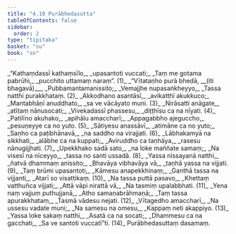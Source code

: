 ```yaml
---
title: "4.10 Purābhedasutta"
tableOfContents: false
sidebar:
  order: 2
type: "tipitaka"
basket: "su"
book: "sn"
---
```



<DynamicBreadcrumb />

<Division number="855" book="sn" bookNo="18" page="411">

<Paragraph number="1025" type="verses" book="sn">
_“Kathaṃdassī kathaṃsīlo,_  
_upasantoti vuccati;_  
_Taṃ me gotama pabrūhi,_  
_pucchito uttamaṃ naraṃ”. (1)_  

</Paragraph>

</Division>
<Division number="856" book="sn" bookNo="18" page="411">

<Paragraph number="1026" type="verses" book="sn">
_“Vītataṇho purā bhedā, __(iti bhagavā)___  
_Pubbamantamanissito;_  
_Vemajjhe nupasaṅkheyyo,_  
_Tassa natthi purakkhataṃ. (2)_  

</Paragraph>

</Division>
<Division number="857" book="sn" bookNo="18" page="412">

<Paragraph number="1027" type="verses" book="sn">
_Akkodhano asantāsī,_  
_avikatthī akukkuco;_  
_Mantabhāṇī anuddhato,_  
_sa ve vācāyato muni. (3)_  

</Paragraph>

</Division>
<Division number="858" book="sn" bookNo="18" page="412">

<Paragraph number="1028" type="verses" book="sn">
_Nirāsatti anāgate,_  
_atītaṃ nānusocati;_  
_Vivekadassī phassesu,_  
_diṭṭhīsu ca na nīyati. (4)_  

</Paragraph>

</Division>
<Division number="859" book="sn" bookNo="18" page="412">

<Paragraph number="1029" type="verses" book="sn">
_Patilīno akuhako,_  
_apihālu amaccharī;_  
_Appagabbho ajeguccho,_  
_pesuṇeyye ca no yuto. (5)_  

</Paragraph>

</Division>
<Division number="860" book="sn" bookNo="18" page="412">

<Paragraph number="1030" type="verses" book="sn">
_Sātiyesu anassāvī,_  
_atimāne ca no yuto;_  
_Saṇho ca paṭibhānavā,_  
_na saddho na virajjati. (6)_  

</Paragraph>

</Division>
<Division number="861" book="sn" bookNo="18" page="412">

<Paragraph number="1031" type="verses" book="sn">
_Lābhakamyā na sikkhati,_  
_alābhe ca na kuppati;_  
_Aviruddho ca taṇhāya,_  
_rasesu nānugijjhati. (7)_  

</Paragraph>

</Division>
<Division number="862" book="sn" bookNo="18" page="412">

<Paragraph number="1032" type="verses" book="sn">
_Upekkhako sadā sato,_  
_na loke maññate samaṃ;_  
_Na visesī na nīceyyo,_  
_tassa no santi ussadā. (8)_  

</Paragraph>

</Division>
<Division number="863" book="sn" bookNo="18" page="412">

<Paragraph number="1033" type="verses" book="sn">
_Yassa nissayanā natthi,_  
_ñatvā dhammaṃ anissito;_  
_Bhavāya vibhavāya vā,_  
_taṇhā yassa na vijjati. (9)_  

</Paragraph>

</Division>
<Division number="864" book="sn" bookNo="18" page="412">

<Paragraph number="1034" type="verses" book="sn">
_Taṃ brūmi upasantoti,_  
_Kāmesu anapekkhinaṃ;_  
_Ganthā tassa na vijjanti,_  
_Atarī so visattikaṃ. (10)_  

</Paragraph>

</Division>
<Division number="865" book="sn" bookNo="18" page="412">

<Paragraph number="1035" type="verses" book="sn">
_Na tassa puttā pasavo,_  
_Khettaṃ vatthuñca vijjati;_  
_Attā vāpi nirattā vā,_  
_Na tasmiṃ upalabbhati. (11)_  

</Paragraph>

</Division>
<Division number="866" book="sn" bookNo="18" page="412">

<Paragraph number="1036" type="verses" book="sn">
_Yena naṃ vajjuṃ puthujjanā,_  
_Atho samaṇabrāhmaṇā;_  
_Taṃ tassa apurakkhataṃ,_  
_Tasmā vādesu nejati. (12)_  

</Paragraph>

</Division>
<Division number="867" book="sn" bookNo="18" page="412">

<Paragraph number="1037" type="verses" book="sn">
_Vītagedho amaccharī,_  
_Na ussesu vadate muni;_  
_Na samesu na omesu,_  
_Kappaṃ neti akappiyo. (13)_  

</Paragraph>

</Division>
<Division number="868" book="sn" bookNo="18" page="412">

<Paragraph number="1038" type="verses" book="sn">
_Yassa loke sakaṃ natthi,_  
_Asatā ca na socati;_  
_Dhammesu ca na gacchati,_  
_Sa ve santoti vuccatī”ti. (14)_  


</Paragraph>
</Division>

<Paragraph number="1039" type="center" book="sn">
Purābhedasuttaṃ dasamaṃ.
</Paragraph>